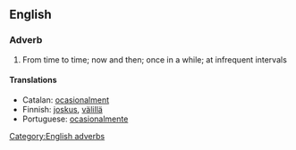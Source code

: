 ==English==
===Adverb===
#From time to time; now and then; once in a while; at infrequent intervals
[[Category:English adverbs]]
====Translations====
*Catalan: [[ocasionalment]]
*Finnish: [[joskus]], [[välillä]]
*Portuguese: [[ocasionalmente]]